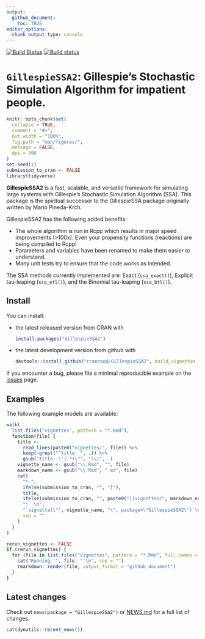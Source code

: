 ```yaml
---
output: 
  github_document:
    toc: TRUE
editor_options: 
  chunk_output_type: console
---
```


<!-- README.md is generated from README.Rmd. Please edit that file -->

[![Build Status](https://travis-ci.org/rcannood/GillespieSSA2.svg?branch=master)](https://travis-ci.org/rcannood/GillespieSSA2)
[![Build status](https://ci.appveyor.com/api/projects/status/5kw9ynlc1mmehrcj?svg=true)](https://ci.appveyor.com/project/rcannood/gillespiessa2)

# `GillespieSSA2`: Gillespie's Stochastic Simulation Algorithm for impatient people.

```r
knitr::opts_chunk$set(
  collapse = TRUE,
  comment = "#>",
  out.width = "100%",
  fig.path = "man/figures/",
  message = FALSE,
  dpi = 300
)
set.seed(1)
submission_to_cran <- FALSE
library(tidyverse)
```

**GillespieSSA2** is a fast, scalable, and versatile framework for simulating large systems with 
Gillespie's Stochastic Simulation Algorithm (SSA). This package is the spiritual successor to 
the GillespieSSA package originally written by Mario Pineda-Krch. 

GillespieSSA2 has the following added benefits: 

* The whole algorithm is run in Rcpp which results in major speed improvements (>100x).
  Even your propensity functions (reactions) are being compiled to Rcpp!
* Parameters and variables have been renamed to make them easier to understand.
* Many unit tests try to ensure that the code works as intended.


The SSA methods currently implemented are: Exact (`ssa_exact()`), Explicit tau-leaping (`ssa_etl()`),
and the Binomial tau-leaping (`ssa_btl()`).

## Install
You can install:

* the latest released version from CRAN with

    ```R
    install.packages("GillespieSSA2")
    ```

* the latest development version from github with

    ```R
    devtools::install_github("rcannood/GillespieSSA2", build_vignettes = TRUE)
    ```

If you encounter a bug, please file a minimal reproducible example on the [issues](https://github.com/rcannood/GillespieSSA2/issues) page. 

## Examples

The following example models are available:

```r
walk(
  list.files("vignettes", pattern = "*.Rmd"),
  function(file) {
    title <- 
      read_lines(paste0("vignettes/", file)) %>% 
      keep(~grepl("^title: ", .)) %>% 
      gsub("title: \"(.*)\"", "\\1", .)
    vignette_name <- gsub("\\.Rmd", "", file)
    markdown_name <- gsub("\\.Rmd", ".md", file)
    cat(
      "* ",
      ifelse(submission_to_cran, "", "["),
      title, 
      ifelse(submission_to_cran, "", paste0("](vignettes/", markdown_name, ")")),
      ":  \n",
      "`vignette(\"", vignette_name, "\", package=\"GillespieSSA2\")`\n",
      sep = ""
    )
  }
)
```

```r
rerun_vignettes <- FALSE
if (rerun_vignettes) {
  for (file in list.files("vignettes", pattern = "*.Rmd", full.names = TRUE)) {
    cat("Running '", file, "'\n", sep = "")
    rmarkdown::render(file, output_format = "github_document")
  }
}
```

## Latest changes
Check out `news(package = "GillespieSSA2")` or [NEWS.md](NEWS.md) for a full list of changes.

<!-- This section gets automatically generated from NEWS.md -->

```r
cat(dynutils::recent_news())
```
